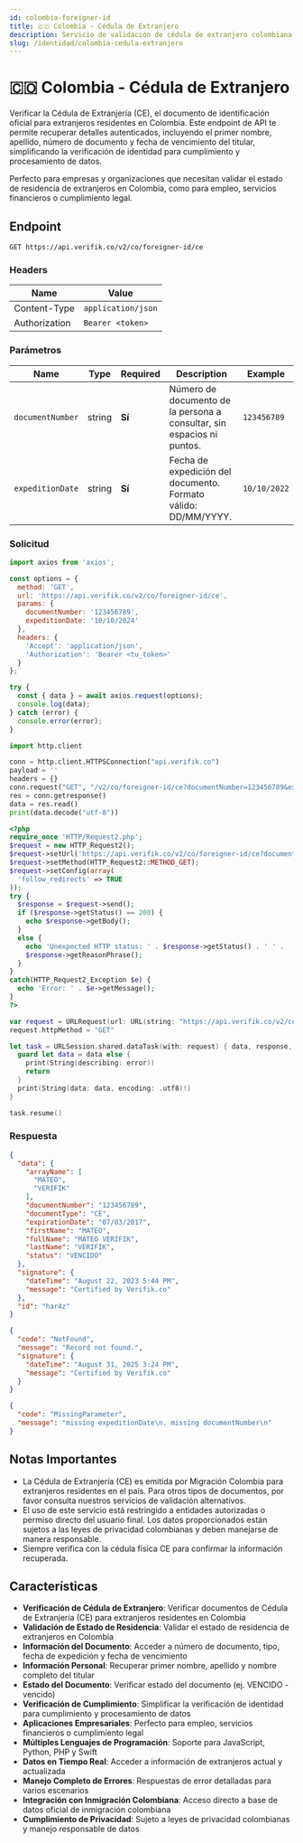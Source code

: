 ```yaml
---
id: colombia-foreigner-id
title: 🇨🇴 Colombia - Cédula de Extranjero
description: Servicio de validación de cédula de extranjero colombiana (CE) para verificar documentos de Cédula de Extranjería
slug: /identidad/colombia-cedula-extranjero
---
```



# 🇨🇴 Colombia - Cédula de Extranjero

Verificar la Cédula de Extranjería (CE), el documento de identificación oficial para extranjeros residentes en Colombia. Este endpoint de API te permite recuperar detalles autenticados, incluyendo el primer nombre, apellido, número de documento y fecha de vencimiento del titular, simplificando la verificación de identidad para cumplimiento y procesamiento de datos.

Perfecto para empresas y organizaciones que necesitan validar el estado de residencia de extranjeros en Colombia, como para empleo, servicios financieros o cumplimiento legal.

## Endpoint

```
GET https://api.verifik.co/v2/co/foreigner-id/ce
```

### Headers

| Name          | Value              |
| ------------- | ------------------ |
| Content-Type  | `application/json` |
| Authorization | `Bearer <token>`   |

### Parámetros

| Name | Type | Required | Description | Example |
| ---- | ---- | -------- | ----------- | ------- |
| `documentNumber` | string | **Sí** | Número de documento de la persona a consultar, sin espacios ni puntos. | `123456789` |
| `expeditionDate` | string | **Sí** | Fecha de expedición del documento. Formato válido: DD/MM/YYYY. | `10/10/2022` |

### Solicitud

<Tabs>
  <TabItem value="javascript" label="JavaScript">

```javascript
import axios from 'axios';

const options = {
  method: 'GET',
  url: 'https://api.verifik.co/v2/co/foreigner-id/ce',
  params: {
    documentNumber: '123456789',
    expeditionDate: '10/10/2024'
  },
  headers: {
    'Accept': 'application/json',
    'Authorization': 'Bearer <tu_token>'
  }
};

try {
  const { data } = await axios.request(options);
  console.log(data);
} catch (error) {
  console.error(error);
}
```

  </TabItem>
  <TabItem value="python" label="Python">

```python
import http.client

conn = http.client.HTTPSConnection("api.verifik.co")
payload = ''
headers = {}
conn.request("GET", "/v2/co/foreigner-id/ce?documentNumber=123456789&expeditionDate=10/10/2022", payload, headers)
res = conn.getresponse()
data = res.read()
print(data.decode("utf-8"))
```

  </TabItem>
  <TabItem value="php" label="PHP">

```php
<?php
require_once 'HTTP/Request2.php';
$request = new HTTP_Request2();
$request->setUrl('https://api.verifik.co/v2/co/foreigner-id/ce?documentNumber=123456789&expeditionDate=10/10/2022');
$request->setMethod(HTTP_Request2::METHOD_GET);
$request->setConfig(array(
  'follow_redirects' => TRUE
));
try {
  $response = $request->send();
  if ($response->getStatus() == 200) {
    echo $response->getBody();
  }
  else {
    echo 'Unexpected HTTP status: ' . $response->getStatus() . ' ' .
    $response->getReasonPhrase();
  }
}
catch(HTTP_Request2_Exception $e) {
  echo 'Error: ' . $e->getMessage();
}
?>
```

  </TabItem>
  <TabItem value="swift" label="Swift">

```swift
var request = URLRequest(url: URL(string: "https://api.verifik.co/v2/co/foreigner-id/ce?documentNumber=123456789&expeditionDate=10%2F10%2F2022")!,timeoutInterval: Double.infinity)
request.httpMethod = "GET"

let task = URLSession.shared.dataTask(with: request) { data, response, error in 
  guard let data = data else {
    print(String(describing: error))
    return
  }
  print(String(data: data, encoding: .utf8)!)
}

task.resume()
```

  </TabItem>
</Tabs>

### Respuesta

<Tabs>
  <TabItem value="200" label="200">

```json
{
  "data": {
    "arrayName": [
      "MATEO",
      "VERIFIK"
    ],
    "documentNumber": "123456789",
    "documentType": "CE",
    "expirationDate": "07/03/2017",
    "firstName": "MATEO",
    "fullName": "MATEO VERIFIK",
    "lastName": "VERIFIK",
    "status": "VENCIDO"
  },
  "signature": {
    "dateTime": "August 22, 2023 5:44 PM",
    "message": "Certified by Verifik.co"
  },
  "id": "har4z"
}
```

  </TabItem>
  <TabItem value="404" label="404">

```json
{
  "code": "NotFound",
  "message": "Record not found.",
  "signature": {
    "dateTime": "August 31, 2025 3:24 PM",
    "message": "Certified by Verifik.co"
  }
}
```

  </TabItem>
  <TabItem value="409" label="409 - Faltan parámetros">

```json
{
  "code": "MissingParameter",
  "message": "missing expeditionDate\n. missing documentNumber\n"
}
```

  </TabItem>
</Tabs>

## Notas Importantes

- La Cédula de Extranjería (CE) es emitida por Migración Colombia para extranjeros residentes en el país. Para otros tipos de documentos, por favor consulta nuestros servicios de validación alternativos.
- El uso de este servicio está restringido a entidades autorizadas o permiso directo del usuario final. Los datos proporcionados están sujetos a las leyes de privacidad colombianas y deben manejarse de manera responsable.
- Siempre verifica con la cédula física CE para confirmar la información recuperada.

## Características

- **Verificación de Cédula de Extranjero**: Verificar documentos de Cédula de Extranjería (CE) para extranjeros residentes en Colombia
- **Validación de Estado de Residencia**: Validar el estado de residencia de extranjeros en Colombia
- **Información del Documento**: Acceder a número de documento, tipo, fecha de expedición y fecha de vencimiento
- **Información Personal**: Recuperar primer nombre, apellido y nombre completo del titular
- **Estado del Documento**: Verificar estado del documento (ej. VENCIDO - vencido)
- **Verificación de Cumplimiento**: Simplificar la verificación de identidad para cumplimiento y procesamiento de datos
- **Aplicaciones Empresariales**: Perfecto para empleo, servicios financieros o cumplimiento legal
- **Múltiples Lenguajes de Programación**: Soporte para JavaScript, Python, PHP y Swift
- **Datos en Tiempo Real**: Acceder a información de extranjeros actual y actualizada
- **Manejo Completo de Errores**: Respuestas de error detalladas para varios escenarios
- **Integración con Inmigración Colombiana**: Acceso directo a base de datos oficial de inmigración colombiana
- **Cumplimiento de Privacidad**: Sujeto a leyes de privacidad colombianas y manejo responsable de datos
